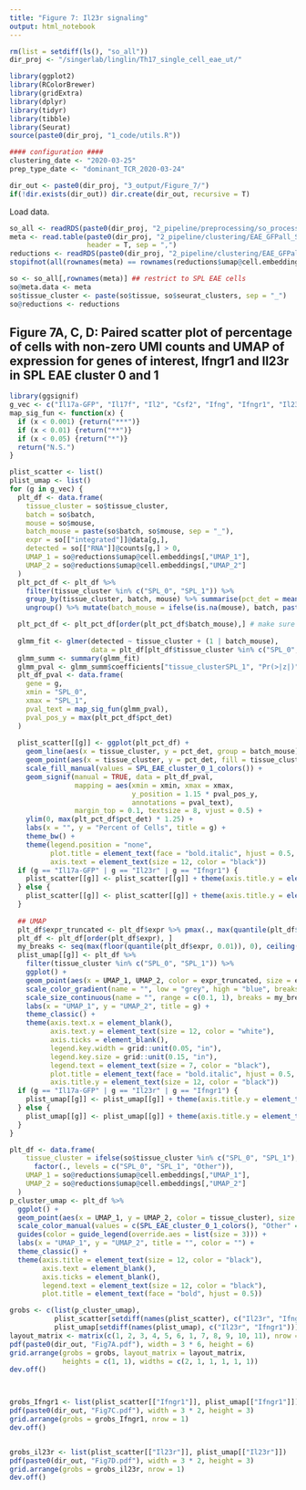 ```yaml
---
title: "Figure 7: Il23r signaling"
output: html_notebook
---
```


```r
rm(list = setdiff(ls(), "so_all"))
dir_proj <- "/singerlab/linglin/Th17_single_cell_eae_ut/"

library(ggplot2)
library(RColorBrewer)
library(gridExtra)
library(dplyr)
library(tidyr)
library(tibble)
library(Seurat)
source(paste0(dir_proj, "1_code/utils.R"))

#### configuration ####
clustering_date <- "2020-03-25"
prep_type_date <- "dominant_TCR_2020-03-24"

dir_out <- paste0(dir_proj, "3_output/Figure_7/")
if(!dir.exists(dir_out)) dir.create(dir_out, recursive = T)
```

Load data.
```r
so_all <- readRDS(paste0(dir_proj, "2_pipeline/preprocessing/so_processed_", prep_type_date, ".rds"))
meta <- read.table(paste0(dir_proj, "2_pipeline/clustering/EAE_GFPall_SPL/", clustering_date, "/FILES/meta_data.csv"), 
                   header = T, sep = ",")
reductions <- readRDS(paste0(dir_proj, "2_pipeline/clustering/EAE_GFPall_SPL/", clustering_date, "/FILES/reductions.rds"))
stopifnot(all(rownames(meta) == rownames(reductions$umap@cell.embeddings)))

so <- so_all[,rownames(meta)] ## restrict to SPL EAE cells
so@meta.data <- meta
so$tissue_cluster <- paste(so$tissue, so$seurat_clusters, sep = "_")
so@reductions <- reductions
```



## Figure 7A, C, D: Paired scatter plot of percentage of cells with non-zero UMI counts and UMAP of expression for genes of interest, Ifngr1 and Il23r in SPL EAE cluster 0 and 1
```r
library(ggsignif)
g_vec <- c("Il17a-GFP", "Il17f", "Il2", "Csf2", "Ifng", "Ifngr1", "Il23r")
map_sig_fun <- function(x) {
  if (x < 0.001) {return("***")}
  if (x < 0.01) {return("**")}
  if (x < 0.05) {return("*")}
  return("N.S.")
}

plist_scatter <- list()
plist_umap <- list()
for (g in g_vec) {
  plt_df <- data.frame(
    tissue_cluster = so$tissue_cluster,
    batch = so$batch,
    mouse = so$mouse,
    batch_mouse = paste(so$batch, so$mouse, sep = "_"),
    expr = so[["integrated"]]@data[g,],
    detected = so[["RNA"]]@counts[g,] > 0,
    UMAP_1 = so@reductions$umap@cell.embeddings[,"UMAP_1"],
    UMAP_2 = so@reductions$umap@cell.embeddings[,"UMAP_2"]
  )
  plt_pct_df <- plt_df %>% 
    filter(tissue_cluster %in% c("SPL_0", "SPL_1")) %>% 
    group_by(tissue_cluster, batch, mouse) %>% summarise(pct_det = mean(detected) * 100) %>% 
    ungroup() %>% mutate(batch_mouse = ifelse(is.na(mouse), batch, paste(batch, mouse, sep = ":")))

  plt_pct_df <- plt_pct_df[order(plt_pct_df$batch_mouse),] # make sure the pairs are correctly matched
  
  glmm_fit <- glmer(detected ~ tissue_cluster + (1 | batch_mouse), 
                    data = plt_df[plt_df$tissue_cluster %in% c("SPL_0", "SPL_1"),], family = binomial())
  glmm_summ <- summary(glmm_fit)
  glmm_pval <- glmm_summ$coefficients["tissue_clusterSPL_1", "Pr(>|z|)"]
  plt_df_pval <- data.frame(
    gene = g,
    xmin = "SPL_0",
    xmax = "SPL_1", 
    pval_text = map_sig_fun(glmm_pval),
    pval_pos_y = max(plt_pct_df$pct_det)
  )
  
  plist_scatter[[g]] <- ggplot(plt_pct_df) +
    geom_line(aes(x = tissue_cluster, y = pct_det, group = batch_mouse), color = "grey50", size = 1) +
    geom_point(aes(x = tissue_cluster, y = pct_det, fill = tissue_cluster), shape = 21, size = 4, alpha = 1) +
    scale_fill_manual(values = SPL_EAE_cluster_0_1_colors()) +
    geom_signif(manual = TRUE, data = plt_df_pval, 
                mapping = aes(xmin = xmin, xmax = xmax,
                              y_position = 1.15 * pval_pos_y, 
                              annotations = pval_text),
                margin_top = 0.1, textsize = 8, vjust = 0.5) +
    ylim(0, max(plt_pct_df$pct_det) * 1.25) +
    labs(x = "", y = "Percent of Cells", title = g) +
    theme_bw() +
    theme(legend.position = "none",
          plot.title = element_text(face = "bold.italic", hjust = 0.5, size = 15),
          axis.text = element_text(size = 12, color = "black"))
  if (g == "Il17a-GFP" | g == "Il23r" | g == "Ifngr1") {
    plist_scatter[[g]] <- plist_scatter[[g]] + theme(axis.title.y = element_text(size = 12, color = "black"))
  } else {
    plist_scatter[[g]] <- plist_scatter[[g]] + theme(axis.title.y = element_text(size = 12, color = "white"))
  }
  
  ## UMAP
  plt_df$expr_truncated <- plt_df$expr %>% pmax(., max(quantile(plt_df$expr, 0.01), 0)) %>% pmin(., quantile(plt_df$expr, 0.99))
  plt_df <- plt_df[order(plt_df$expr), ]
  my_breaks <- seq(max(floor(quantile(plt_df$expr, 0.01)), 0), ceiling(quantile(plt_df$expr, 0.99)), length.out = 5)
  plist_umap[[g]] <- plt_df %>% 
    filter(tissue_cluster %in% c("SPL_0", "SPL_1")) %>% 
    ggplot() +
    geom_point(aes(x = UMAP_1, UMAP_2, color = expr_truncated, size = expr_truncated)) +
    scale_color_gradient(name = "", low = "grey", high = "blue", breaks = my_breaks, limits = range(my_breaks)) +
    scale_size_continuous(name = "", range = c(0.1, 1), breaks = my_breaks, limits = range(my_breaks), guide = FALSE) +
    labs(x = "UMAP_1", y = "UMAP_2", title = g) +
    theme_classic() +
    theme(axis.text.x = element_blank(),
          axis.text.y = element_text(size = 12, color = "white"),
          axis.ticks = element_blank(),
          legend.key.width = grid::unit(0.05, "in"),
          legend.key.size = grid::unit(0.15, "in"),
          legend.text = element_text(size = 7, color = "black"),
          plot.title = element_text(face = "bold.italic", hjust = 0.5, color = "white"),
          axis.title.y = element_text(size = 12, color = "black"))
  if (g == "Il17a-GFP" | g == "Il23r" | g == "Ifngr1") {
    plist_umap[[g]] <- plist_umap[[g]] + theme(axis.title.y = element_text(size = 12, color = "black"))
  } else {
    plist_umap[[g]] <- plist_umap[[g]] + theme(axis.title.y = element_text(size = 12, color = "white"))
  }
}

plt_df <- data.frame(
    tissue_cluster = ifelse(so$tissue_cluster %in% c("SPL_0", "SPL_1"), so$tissue_cluster, "Other") %>% 
      factor(., levels = c("SPL_0", "SPL_1", "Other")),
    UMAP_1 = so@reductions$umap@cell.embeddings[,"UMAP_1"],
    UMAP_2 = so@reductions$umap@cell.embeddings[,"UMAP_2"]
  )
p_cluster_umap <- plt_df %>% 
  ggplot() +
  geom_point(aes(x = UMAP_1, y = UMAP_2, color = tissue_cluster), size = 0.1) +
  scale_color_manual(values = c(SPL_EAE_cluster_0_1_colors(), "Other" = "grey30")) +
  guides(color = guide_legend(override.aes = list(size = 3))) + 
  labs(x = "UMAP_1", y = "UMAP_2", title = "", color = "") +
  theme_classic() +
  theme(axis.title = element_text(size = 12, color = "black"),
        axis.text = element_blank(),
        axis.ticks = element_blank(),
        legend.text = element_text(size = 12, color = "black"),
        plot.title = element_text(face = "bold", hjust = 0.5))

grobs <- c(list(p_cluster_umap),
           plist_scatter[setdiff(names(plist_scatter), c("Il23r", "Ifngr1"))], 
           plist_umap[setdiff(names(plist_umap), c("Il23r", "Ifngr1"))])
layout_matrix <- matrix(c(1, 2, 3, 4, 5, 6, 1, 7, 8, 9, 10, 11), nrow = 2, byrow = TRUE)
pdf(paste0(dir_out, "Fig7A.pdf"), width = 3 * 6, height = 6)
grid.arrange(grobs = grobs, layout_matrix = layout_matrix,
             heights = c(1, 1), widths = c(2, 1, 1, 1, 1, 1))
dev.off()



grobs_Ifngr1 <- list(plist_scatter[["Ifngr1"]], plist_umap[["Ifngr1"]])
pdf(paste0(dir_out, "Fig7C.pdf"), width = 3 * 2, height = 3)
grid.arrange(grobs = grobs_Ifngr1, nrow = 1)
dev.off()


grobs_il23r <- list(plist_scatter[["Il23r"]], plist_umap[["Il23r"]])
pdf(paste0(dir_out, "Fig7D.pdf"), width = 3 * 2, height = 3)
grid.arrange(grobs = grobs_il23r, nrow = 1)
dev.off()
```


